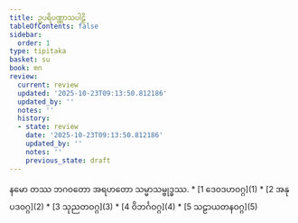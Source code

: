 ```yaml
---
title: ဥပရိပဏ္ဏာသပါဠိ
tableOfContents: false
sidebar:
  order: 1
type: tipitaka
basket: su
book: mn
review:
  current: review
  updated: '2025-10-23T09:13:50.812186'
  updated_by: ''
  notes: ''
  history:
  - state: review
    date: '2025-10-23T09:13:50.812186'
    updated_by: ''
    notes: ''
    previous_state: draft
---
```


<ReviewStatus review={frontmatter.review} showDetails={true} />

<HypothesisAnnotation frontmatter={frontmatter} />

<Paragraph number="1" type="center" book="mn">
နမော တဿ ဘဂဝတော အရဟတော သမ္မာသမ္ဗုဒ္ဓဿ.

</Paragraph>

<TableOfContents book="mn">
* [1 ဒေဝဒဟဝဂ္ဂ](1)
* [2 အနုပဒဝဂ္ဂ](2)
* [3 သုညတဝဂ္ဂ](3)
* [4 ဝိဘင်္ဂဝဂ္ဂ](4)
* [5 သဠာယတနဝဂ္ဂ](5)
</TableOfContents>